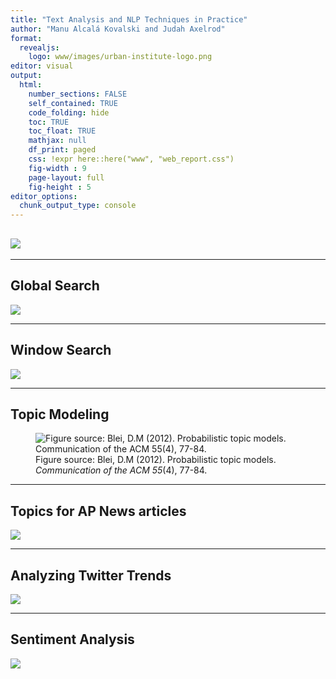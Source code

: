 ```yaml
---
title: "Text Analysis and NLP Techniques in Practice"
author: "Manu Alcalá Kovalski and Judah Axelrod"
format: 
  revealjs:
    logo: www/images/urban-institute-logo.png
editor: visual
output:
  html:
    number_sections: FALSE
    self_contained: TRUE
    code_folding: hide
    toc: TRUE
    toc_float: TRUE
    mathjax: null
    df_print: paged    
    css: !expr here::here("www", "web_report.css") 
    fig-width : 9
    page-layout: full
    fig-height : 5
editor_options:
  chunk_output_type: console
---
```


## ![](images/communities-dictionary.png)

---

## Global Search

![](images/communities-frequency-global-eap.png)

---

## Window Search

![](images/communities-frequency-window-eap.png)

------------------------------------------------------------------------

## Topic Modeling

![Figure source: Blei, D.M (2012). Probabilistic topic models. *Communication of the ACM 55*(4), 77-84.](images/topic-models-blei-2012.png)

---

## Topics for AP News articles

![](images/ap-top-terms.png)

---

## Analyzing Twitter Trends

![](images/biden-tweet-freqs.png)

---

## Sentiment Analysis

![](images/sentiment-analysis-trend.png)

